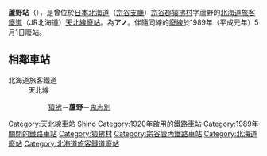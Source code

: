 {{noteTA
|T=zh-tw:蘆野車站;zh-hk:蘆野站;zh-cn:芦野站;
|1=zh-tw:蘆野車站;zh-hk:蘆野站;zh-cn:芦野站;
}}
{{日本車站資訊
|公司色       = #ccc
|文字色     = #000
|站名       = 蘆野站
|圖片       = 
|pxl        = 
|圖片說明   = 
|日文原名   = 芦野
|平假名   = あしの
|羅馬拼音   = Ashino
|前一站     = [[猿拂站|猿拂]]
|前一站距離      = 4.8
|後一站距離      = 6.3
|後一站     = [[鬼志別站|鬼志別]]
|電報略號   = アノ
|車站編號     = 
|所屬公司 = [[File:JR_logo_(hokkaido).svg|23px]][[北海道旅客鐵道|北海道旅客鐵道]]（JR北海道）
|所屬路線   = [[天北線|天北線]]
|距離     = 87.4
|起點站     = [[音威子府站|音威子府]]
|所在地     = [[北海道|北海道]][[宗谷郡|宗谷郡]][[猿拂村|猿拂村]]字蘆野
|座標       = {{coord|45|18|14|N|142|10|44.4|E|}}
|車站構造     = [[地面車站|地面車站]]
|月台配置     = 1面1線
|啟用年月日 = 1920年（[[大正|大正]]9年）11月1日
|廃止年月日 = 1989年（[[平成|平成]]元年）5月1日
|乘客人數   = 
|上下車人次   = 
|統計年度   = 
|轉車       = 
|備註       = 伴隨天北線廢線而廢站
}}
'''蘆野站'''（{{jpn|j=芦野駅|hg=あしのえき|rm=Ashino eki|f=y}}），是曾位於[[日本|日本]][[北海道|北海道]]（[[宗谷支廳|宗谷支廳]]）[[宗谷郡|宗谷郡]][[猿拂村|猿拂村]]字蘆野的[[北海道旅客鐵道|北海道旅客鐵道]]（JR北海道）[[天北線|天北線]][[廢站|廢站]]。{{link-ja|電報略號 (鐵路)|電報略号 (鉄道)|電報略號}}為'''アノ'''。伴隨同線的[[廢線|廢線]]於1989年（平成元年）5月1日廢站。

== 相鄰車站 ==
; 北海道旅客鐵道
: 天北線
:: [[猿拂站|猿拂]]－'''蘆野'''－[[鬼志別站|鬼志別]]
{{天北線}}
{{Japan-rail-stub}}

{{DEFAULTSORT:Ashino}}
[[Category:天北線車站|Category:天北線車站]]
[[Category:日本鐵路車站_A|Shino]]
[[Category:1920年啟用的鐵路車站|Category:1920年啟用的鐵路車站]]
[[Category:1989年關閉的鐵路車站|Category:1989年關閉的鐵路車站]]
[[Category:猿拂村|Category:猿拂村]]
[[Category:宗谷管內鐵路車站|Category:宗谷管內鐵路車站]]
[[Category:北海道廢站|Category:北海道廢站]]
[[Category:北海道旅客鐵道廢站|Category:北海道旅客鐵道廢站]]